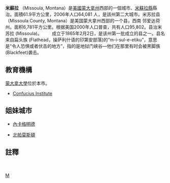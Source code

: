 {{Infobox settlement
|name                     = 米蘇拉<br>Missoula, Montana
|official_name            = City of Missoula
|settlement_type          = [[City|City]]
|image_skyline            = Missoula Collage Wikipedia 8.jpg
|imagesize                = 300px
|image_alt                = Downtown Missoula
|image_flag               = 
|image_seal               = <!-- 檔案不存在 Missoula City logo.png ，可從英文維基百科取得 -->
|nickname                 = The Garden City<ref name="About Missoula">{{cite web |url=http://destinationmissoula.org/about-missoula |title=About Missoula |publisher=Destination Missoula |archive-url=https://web.archive.org/web/20150611185610/http://destinationmissoula.org/about-missoula |archive-date=2015-06-11 |dead-url=yes |access-date=2015-08-26 }}</ref>
|motto                    = "The Discovery Continues"<ref name="About Missoula"/>
|image_map                = Missoula County Montana Incorporated and Unincorporated areas Missoula Highlighted.svg
|mapsize                  = 160px
|map_caption              = Location of Missoula in [[Missoula_County,_Montana|Missoula County]] and [[Montana|Montana]]
<!-- |image_map1            = Map of Montana highlighting Missoula County.svg -->
|image_map1               = Map of U.S. - MT.svg
|mapsize1                 = 225px
|map_caption1             = Location of Montana
|pushpin_map              = 
|pushpin_map_caption      = 
|coordinates              = {{coord|46|51|45|N|114|0|42|W|region:US_type:city|display=inline,title}}
|subdivision_type         = [[List_of_sovereign_states|Country]]
|subdivision_name         = [[United_States|United States]]
|subdivision_type1        = [[U.S._state|State]]
|subdivision_type2        = [[List_of_counties_in_Montana|County]]
|subdivision_name1        = [[Montana|Montana]]
|subdivision_name2        = [[Missoula_County,_Montana|Missoula]]
|established_title        = Founded
|established_date         = 1866
|established_title1       = Incorporated (town)
|established_date1        = March 8, 1883
|established_title2       = Incorporated (city)
|established_date2        = March 12, 1885
|founder                  = {{plainlist|
* [[Christopher_P._Higgins|Christopher P. Higgins]]
* [[Francis_Lyman_Worden|Francis Lyman Worden]]
 }}
<!-- Area -->
|government_type          = [[Mayor–Council|Mayor–Council]]
|governing_body           = [[Missoula_City_Council|Missoula City Council]]
|leader_title             = [[Mayor|Mayor]]
|leader_name              = [[John_Engen|John Engen]] ([[Democratic_Party_(United_States)|D]])
|unit_pref                = Imperial
|area_footnotes           = <ref name="Gazetteer Places 2015">{{cite web |url=http://www2.census.gov/geo/docs/maps-data/data/gazetteer/2015_Gazetteer/2015_gaz_place_30.txt |title=Gazetteer Files: Montana Places |date=2015 |publisher=[[United_States_Census_Bureau|United States Census Bureau]] |accessdate=2017-09-16 |archive-date=2015-08-28 |archive-url=https://web.archive.org/web/20150828024435/http://www2.census.gov/geo/docs/maps-data/data/gazetteer/2015_Gazetteer/2015_gaz_place_30.txt |dead-url=no }}</ref><ref name="Gazetteer Urban 2015">{{cite web |url=http://www2.census.gov/geo/docs/maps-data/data/gazetteer/2015_Gazetteer/2015_Gaz_ua_national.zip |format=ZIP |title=Gazetteer Files: Urban Areas |date=2015 |publisher=[[United_States_Census_Bureau|United States Census Bureau]] |accessdate=2017-09-16 |archive-date=2015-08-28 |archive-url=https://web.archive.org/web/20150828032302/http://www2.census.gov/geo/docs/maps-data/data/gazetteer/2015_Gazetteer/2015_Gaz_ua_national.zip |dead-url=no }}</ref><ref name="Gazetteer Metro 2015">{{cite web |url=http://www2.census.gov/geo/docs/maps-data/data/gazetteer/2015_Gazetteer/2015_Gaz_ua_national.zip |format=ZIP |title=Gazetteer Files: Core Based Statistical Areas |date=2015 |publisher=[[United_States_Census_Bureau|United States Census Bureau]] |archive-url=https://web.archive.org/web/20150828032302/http://www2.census.gov/geo/docs/maps-data/data/gazetteer/2015_Gazetteer/2015_Gaz_ua_national.zip |archive-date=2015-08-28 |dead-url=no |accessdate=2017-09-16 }}</ref>
|area_magnitude           = 
|area_total_km2           = {{convert|  75329468|m2|km2|disp=output number only|1}}
|area_total_sq_mi         = {{convert|  75329468|m2|mi2|disp=output number only|2}}
|area_land_km2            = {{convert|  74853977|m2|km2|disp=output number only|1}}
|area_land_sq_mi          = {{convert|  74853977|m2|mi2|disp=output number only|2}}
|area_water_km2           = {{convert|    475491|m2|km2|disp=output number only|2}}
|area_water_sq_mi         = {{convert|    475491|m2|mi2|disp=output number only|3}}
|area_urban_km2           = {{convert| 117663864|m2|km2|disp=output number only|1}}
|area_urban_sq_mi         = {{convert| 117663864|m2|mi2|disp=output number only|2}}
|area_metro_km2           = {{convert|6780456366|m2|km2|disp=output number only|0}}
<!-- Population -->
|area_metro_sq_mi         = {{convert|6780456366|m2|mi2|disp=output number only|0}}
|elevation_m              = 978
|elevation_ft             = 3209
|population_total         = 66788
|population_as_of         = [[2010_United_States_Census|2010]]
|population_footnotes     = <ref name="FactFinder"/>
|population_density_km2   = auto
<!--   ≈ 69821 ÷ (74853977m² in km²)   -->
|population_density_sq_mi = auto
<!--   ≈ 69821 ÷ (74853977m² in mi²)   -->
|population_est           = 72364
|pop_est_as_of            = 2016
|pop_est_footnotes        = <ref name="USCensusEst2016"/>
|population_metro         = 116,130 (US: [[List_of_Metropolitan_Statistical_Areas|330th]])
|population_rank          = US: 494th
|postal_code_type         = [[ZIP_code|ZIP code]]
|postal_code              = 59801–59804, 59806–59808<ref name="ZIPcode">{{cite web |archive-url=https://web.archive.org/web/20150809025341/http://tools.usps.com/go/ZipLookupResultsAction%21input.action?city=Missoula&state=MT |archive-date=2015-08-09 |url=https://tools.usps.com/go/ZipLookupResultsAction!input.action?city=Missoula&state=MT |title=Look Up a ZIP Code |publisher=USPS |deadurl=yes |df= |accessdate=2017-09-16 }}</ref>
|postal2_code_type        = [[University_of_Montana|University of Montana]] ZIP code
|postal2_code             = 59812<ref name="ZIPcode"/>
|area_code                = [[Area_code_406|406]]
|area_code_type           = [[North_American_Numbering_Plan|Area code]]
|website                  = [http://ci.missoula.mt.us ci.missoula.mt.us]
|footnotes                = 
|timezone                 = [[Mountain_Time_Zone|Mountain]]
|utc_offset               = -7
|timezone_DST             = Mountain
|utc_offset_DST           = -6
|blank_name               = [[Federal_Information_Processing_Standard|FIPS code]]
|blank_info               = 30-50200
|blank1_name              = [[Geographic_Names_Information_System|GNIS]] feature ID
|blank1_info              = 0787504
|blank2_name              = [[List_of_Montana_numbered_highways|Highways]]
|blank2_info              = [[File:I-90.svg|20px]] [[File:US_12.svg|20px]] [[File:US_93.svg|20px]] [[File:MT-200.svg|20px]]
}}

'''米蘇拉''' （Missoula, Montana）是[[美國|美國]][[蒙大拿州|蒙大拿州]]西部的一個城市、[[米蘇拉縣|米蘇拉縣]]縣治。面積61.9平方公里，2006年人口64,081 人，是該州第二大城市。米苏拉县（Missoula County, Montana）是美国蒙大拿州西部的一个县，西南  邻爱达荷州。面积6,781平方公里。根据美国2000年人口普查，共有人口95,802。县治米苏拉 (Missoula)。 　　成立于1865年2月2日，是该州第一批成立的县之一。县名来自扁头族 (Flathead，操萨利什语的印第安部落)的“m-i-sul-e-etiku”，意思是“令人恐惧或者伏击的地方”，指的是地狱门峡谷—他们在那里有时会被黑脚族 (Blackfeet)袭击。

==教育機構==
[[蒙大拿大學|蒙大拿大學]]位於本市。
* [[Confucius_Institute|Confucius Institute]]

== 姐妹城市 ==
* {{GER}}[[內卡格明德|內卡格明德]]
* {{NZD}}[[北帕莫斯頓|北帕莫斯頓]]

==註釋==
{{reflist|refs=

<ref name="FactFinder">{{cite web |title=American FactFinder: Profile of General Population and Housing Characteristics |url=http://factfinder.census.gov/bkmk/table/1.0/en/DEC/10_DP/DPDP1/1600000US3050200 |publisher=[[United_States_Census_Bureau|United States Census Bureau]] |access-date=2015-08-25 |archive-url=https://archive.today/20200213045240/http://factfinder.census.gov/bkmk/table/1.0/en/DEC/10_DP/DPDP1/1600000US3050200 |archive-date=2020-02-13 |dead-url=yes }}</ref>

<ref name="USCensusEst2016">{{cite web |url=https://www.census.gov/programs-surveys/popest/data/tables.2016.html |title=Population and Housing Unit Estimates |accessdate=June 9, 2017 |deadurl=no |archiveurl=https://web.archive.org/web/20170529192346/https://census.gov/programs-surveys/popest/data/tables.2016.html |archivedate=May 29, 2017}}</ref>

}}

{{Authority control}}
[[Category:蒙大拿州城市|M]]

　　